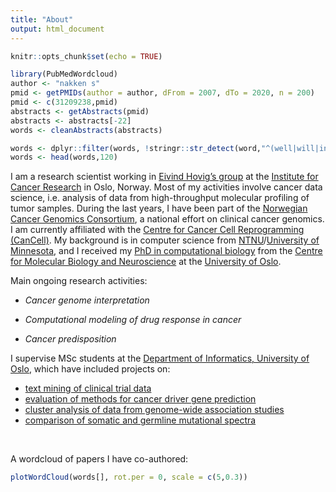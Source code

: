 ```yaml
---
title: "About"
output: html_document
---
```


```r
knitr::opts_chunk$set(echo = TRUE)

library(PubMedWordcloud)
author <- "nakken s"
pmid <- getPMIDs(author = author, dFrom = 2007, dTo = 2020, n = 200)
pmid <- c(31209238,pmid)
abstracts <- getAbstracts(pmid)
abstracts <- abstracts[-22]
words <- cleanAbstracts(abstracts)

words <- dplyr::filter(words, !stringr::str_detect(word,"^(well|will|interpret|data|using|detect|target|function|large|also|show|recent|different|low|likely|information|number|peer|iih|last|indicate|tested|context|series|studies|observ|across|novel|potential|character|negative|acessi|related|estimate|sample|provide|explain|without|interval|region|point|analys|analyz|present|findings|includ|subseq|respectiv|selecte|unknown|cases|impact|method|use|sites|used|result|avail|first|one|study|multiple|however|predict|despite|identifi|associa|within|found|perform|comprehens|develop|review|affect|provide|high|related|potential|thus|new|particular|controls|compare|years|age|may|set|accessi|addition)"))
words <- head(words,120)

```

<p>I am a research scientist working in [Eivind Hovig's group](http://radium.no/hovig) at the [Institute for Cancer Research](http://radium.no) in Oslo, Norway. Most of my activities involve cancer data science, i.e. analysis of data from high-throughput molecular profiling of tumor samples. During the last years, I have been part of the [Norwegian Cancer Genomics Consortium](http://cancergenomics.no), a national effort on clinical cancer genomics. I am currently affiliated with the [Centre for Cancer Cell Reprogramming (CanCell)](http://www.med.uio.no/cancell/english/). My background is in computer science from [NTNU](http://www.ntnu.no)/[University of Minnesota](http://www.umn.edu), and I received my [PhD in computational biology](/thesis/PhD_Thesis_SigveNakken.pdf) from the [Centre for Molecular Biology and Neuroscience](http://www.cmbn.no) at the [University of Oslo](http://www.uio.no).</p>

<p>Main ongoing research activities:

   * _Cancer genome interpretation_

   * _Computational modeling of drug response in cancer_

   * _Cancer predisposition_


I supervise MSc students at the [Department of Informatics, University of Oslo](https://www.mn.uio.no/ifi/), which have included projects on: 

* [text mining of clinical trial data](https://www.duo.uio.no/handle/10852/38306)
* [evaluation of methods for cancer driver gene prediction](https://www.duo.uio.no/handle/10852/41622)
* [cluster analysis of data from genome-wide association studies](https://www.duo.uio.no/handle/10852/53017)
* [comparison of somatic and germline mutational spectra](https://www.duo.uio.no/handle/10852/57756)

<br>
<p>
A wordcloud of papers I have co-authored:
</p>
```r
plotWordCloud(words[], rot.per = 0, scale = c(5,0.3))
```
